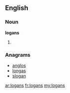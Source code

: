 ==English==

===Noun===
'''logans'''

# {{plural of|[[logan]]}}

===Anagrams===
* [[anglos#English|anglos]]
* [[longas#English|longas]]
* [[slogan#English|slogan]]

[[ar:logans]]
[[fr:logans]]
[[my:logans]]
